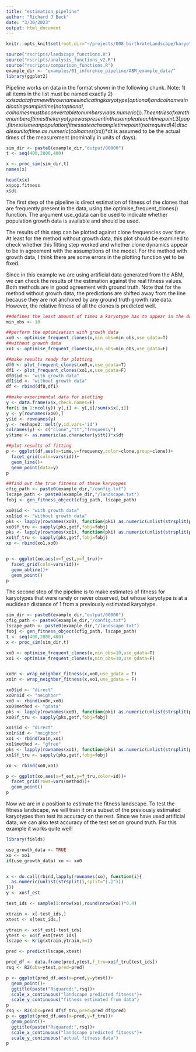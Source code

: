 ```yaml
---
title: "estimation_pipeline"
author: "Richard J Beck"
date: "3/30/2023"
output: html_document
---
```

```r
knitr::opts_knit$set(root.dir="~/projects/008_birthrateLandscape/karyotype_evolution")
```

```r
source("rscripts/landscape_functions.R")
source("rscripts/analysis_functions_v2.R")
source("rscripts/comparison_functions.R")
example_dir <- "examples/01_inference_pipeline/ABM_example_data/"
library(ggplot2)
```

Pipeline works on data in the format shown in the following chunk. Note:
1) all items in the list must be named exactly
2) x$x is a data frame with rownames indicating karyotype (optional) and colnames indicating sample time(not optional, colnames must be convertable to numbers via as.numeric()). The entries of x are the number of times the karyotype was present in the sample at each timepoint.
3) pop.fitness is mean population fitness at each sample timepoint (not required)
4) dt scales unit of time. as.numeric(colnames(x$x))*dt is assumed to be the actual times of the measurement (nominally in units of days). 


```r

sim_dir <- paste0(example_dir,"output/00000")
t <- seq(400,2800,400)

x <- proc_sim(sim_dir,t)
names(x)

head(x$x)
x$pop.fitness
x$dt
```
The first step of the pipeline is direct estimation of fitness of the clones that are frequently present in the data, using the optimise_frequent_clones() function. The argument use_gdata can be used to indicate whether population growth data is available and should be used.

The results of this step can be plotted against clone frequencies over time. At least for the method without growth data, this plot should be examined to check whether this fitting step worked and whether clone dynamics appear to be in agreement with the assumptions of the model. For the method with growth data, I think there are some errors in the plotting function yet to be fixed.

Since in this example we are using artificial data generated from the ABM, we can check the results of the estimation against the real fitness values. Both methods are in good agreement with ground truth. Note that for the method without growth data, the predictions are shifted away from the line because they are not anchored by any ground truth growth rate data. However, the relative fitness of all the clones is predicted well.  


```r
##defines the least amount of times a karyotype has to appear in the data before it will be included in the optimisation. 
min_obs <- 10

##perform the optimisation with growth data
xo0 <- optimise_frequent_clones(x,min_obs=min_obs,use_gdata=T)
##without growth data
xo1 <- optimise_frequent_clones(x,min_obs=min_obs,use_gdata=F)

##make results ready for plotting
df0 <- plot_frequent_clones(xo0,x,use_gdata=T)
df1 <- plot_frequent_clones(xo1,x,use_gdata=F)
df0$id <- "with growth data"
df1$id <- "without growth data"
df <- rbind(df0,df1)

##make experimental data for plotting
y <- data.frame(x$x,check.names=F)
for(i in 1:ncol(y)) y[,i] <- y[,i]/sum(x$x[,i])
y <- y[rownames(xo0),]
y$id <- rownames(y)
y <- reshape2::melt(y,id.vars='id')
colnames(y) <- c("clone","tt","frequency")
y$time <- as.numeric(as.character(y$tt))*x$dt

##plot results of fitting
p <- ggplot(df,aes(x=time,y=frequency,color=clone,group=clone))+
  facet_grid(cols=vars(id))+
  geom_line()+
  geom_point(data=y)
p

##find out the true fitness of these karyoypes
cfig_path <- paste0(example_dir,"/config.txt")
lscape_path <- paste0(example_dir,"/landscape.txt")
fobj <- gen_fitness_object(cfig_path, lscape_path)

xo0$id <- "with growth data"
xo1$id <- "without growth data"
pks <- lapply(rownames(xo0), function(pki) as.numeric(unlist(strsplit(pki,split="[.]"))))
xo0$f_tru <- sapply(pks,getf,fobj=fobj)
pks <- lapply(rownames(xo1), function(pki) as.numeric(unlist(strsplit(pki,split="[.]"))))
xo1$f_tru <- sapply(pks,getf,fobj=fobj)
xo <- rbind(xo1,xo0)


p <- ggplot(xo,aes(x=f_est,y=f_tru))+
  facet_grid(cols=vars(id))+
  geom_abline()+
  geom_point()
p
```
The second step of the pipeline is to make estimates of fitness for karyotypes that were rarely or never observed, but whose karyotype is at a euclidean distance of 1 from a previously estimated karyotype. 

```r



sim_dir <- paste0(example_dir,"output/00000")
cfig_path <- paste0(example_dir,"/config.txt")
lscape_path <- paste0(example_dir,"/landscape.txt")
fobj <- gen_fitness_object(cfig_path, lscape_path)
t <- seq(400,2800,400)
x <- proc_sim(sim_dir,t)

xo0 <- optimise_frequent_clones(x,min_obs=10,use_gdata=T)
xo1 <- optimise_frequent_clones(x,min_obs=10,use_gdata=F)


xo0n <- wrap_neighbor_fitness(x,xo0,use_gdata = T)
xo1n <- wrap_neighbor_fitness(x,xo1,use_gdata = F)

xo0$id <- "direct"
xo0n$id <- "neighbor"
xo0 <- rbind(xo0n,xo0)
xo0$method <- "gdata"
pks <- lapply(rownames(xo0), function(pki) as.numeric(unlist(strsplit(pki,split="[.]"))))
xo0$f_tru <- sapply(pks,getf,fobj=fobj)

xo1$id <- "direct"
xo1n$id <- "neighbor"
xo1 <- rbind(xo1n,xo1)
xo1$method <- "gfree"
pks <- lapply(rownames(xo1), function(pki) as.numeric(unlist(strsplit(pki,split="[.]"))))
xo1$f_tru <- sapply(pks,getf,fobj=fobj)

xo <- rbind(xo0,xo1)

p <- ggplot(xo,aes(x=f_est,y=f_tru,color=id))+
  facet_grid(rows=vars(method))+
  geom_point()
p


```

Now we are in a position to estimate the fitness landscape. To test the fitness landscape, we will train it on a subset of the previously estimated karyotypes then test its accuracy on the rest. Since we have used artificial data, we can also test accuracy of the test set on ground truth. For this example it works quite well!


```r
library(fields)

use_growth_data <- TRUE
xo <- xo1
if(use_growth_data) xo <- xo0


x <- do.call(rbind,lapply(rownames(xo), function(i){
  as.numeric(unlist(strsplit(i,split="[.]")))
}))
y <- xo$f_est

test_ids <- sample(1:nrow(xo),round(nrow(xo))*0.4)

xtrain <- x[-test_ids,]
xtest <- x[test_ids,]

ytrain <- xo$f_est[-test_ids]
ytest <- xo$f_est[test_ids]
lscape <- Krig(xtrain,ytrain,m=1)

pred <- predict(lscape,xtest)

pred_df <- data.frame(pred,ytest,f_tru=xo$f_tru[test_ids])
rsq <- R2(obs=ytest,pred=pred)

p <- ggplot(pred_df,aes(x=pred,y=ytest))+
  geom_point()+
  ggtitle(paste("Rsquared:",rsq))+
  scale_x_continuous("landscape predicted fitness")+
  scale_y_continuous("fitness estimated from data")
p
rsq <- R2(obs=pred_df$f_tru,pred=pred_df$pred)
p <- ggplot(pred_df,aes(x=pred,y=f_tru))+
  geom_point()+
  ggtitle(paste("Rsquared:",rsq))+
  scale_x_continuous("landscape predicted fitness")+
  scale_y_continuous("actual fitness data")
p

```




